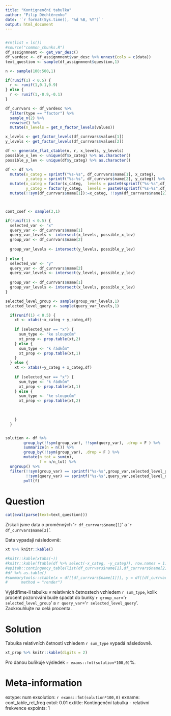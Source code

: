 ```yaml
---
title: "Kontignenční tabulka"
author: "Filip Děchtěrenko"
date: '`r format(Sys.time(), "%d %B, %Y")`'
output: html_document
---
```


```r

```

```r
#rm(list = ls())
#source("common_chunks.R")
df_assignmnent <- get_var_desc()
df_vardesc <- df_assignmnent$var_desc %>% unnest(cols = c(data))
text_question <- sample(df_assignmnent$question,1)

n <- sample(100:500,1)

if(runif(1) < 0.5) {
  r <- runif(1,0.1,0.9)  
} else {
  r <- runif(1,-0.9,-0.1)  
}

df_currvars <- df_vardesc %>% 
  filter(type == "factor") %>% 
  sample_n(2) %>% 
  rowwise() %>% 
  mutate(n_levels = get_n_factor_levels(values))

x_levels <- get_factor_levels(df_currvars$values[1])
y_levels <- get_factor_levels(df_currvars$values[2])

df <- generate_flat_ctable(n, r, x_levels, y_levels) 
possible_x_lev <- unique(df$x_categ) %>% as.character()
possible_y_lev <- unique(df$y_categ) %>% as.character()

df <- df %>% 
  mutate(x_categ = sprintf("%s-%s", df_currvars$name[1], x_categ),
         y_categ = sprintf("%s-%s", df_currvars$name[2], y_categ)) %>% 
  mutate(x_categ = factor(x_categ,  levels = paste0(sprintf("%s-%s",df_currvars$name[1], x_levels))),
         y_categ = factor(y_categ,  levels = paste0(sprintf("%s-%s",df_currvars$name[2], y_levels)))) %>% 
  mutate(!!sym(df_currvars$name[1]):=x_categ, !!sym(df_currvars$name[2]):=y_categ)



cont_coef <- sample(3,1)

if(runif(1) < 0.5) {
  selected_var <- "x"
  query_var <- df_currvars$name[1]
  query_var_levels <- intersect(x_levels, possible_x_lev)
  group_var <- df_currvars$name[2]
  
  group_var_levels <- intersect(y_levels, possible_y_lev)  
  
} else {
  selected_var <- "y"
  query_var <- df_currvars$name[2]
  query_var_levels <- intersect(y_levels, possible_y_lev)  
  
  group_var <- df_currvars$name[1]
  group_var_levels <- intersect(x_levels, possible_x_lev)
}

selected_level_group <- sample(group_var_levels,1)
selected_level_query <- sample(query_var_levels,1)

  if(runif(1) < 0.5) {
    xt <- xtabs(~x_categ + y_categ,df) 
    
    if (selected_var == "x") {
      sum_type <- "ke sloupcům"
      xt_prop <- prop.table(xt,2)
    } else {
      sum_type <- "k řádkům"
      xt_prop <- prop.table(xt,1)
    }
  } else {
    xt <- xtabs(~y_categ + x_categ,df)
    
    if (selected_var == "x") {
      sum_type <- "k řádkům"
      xt_prop <- prop.table(xt,1)
    } else {
      sum_type <- "ke sloupcům"
      xt_prop <- prop.table(xt,2)
      
 

    }
  }


solution <- df %>% 
        group_by(!!sym(group_var), !!sym(query_var), .drop = F ) %>% 
        summarize(n = n()) %>% 
        group_by(!!sym(group_var), .drop = F ) %>%
        mutate(n_tot = sum(n),
               f = n/n_tot) %>% 
  ungroup() %>% 
  filter(!!sym(group_var) == sprintf("%s-%s",group_var,selected_level_group), 
         !!sym(query_var) == sprintf("%s-%s",query_var,selected_level_query)) %>% 
        pull(f)


```

Question
========

```r
cat(eval(parse(text=text_question)))
```

Získali jsme data o proměnných '`r df_currvars$name[1]`' a '`r df_currvars$name[2]`'. 

Data vypadají následovně:

```r
xt %>% knitr::kable()

#knitr::kable(xtabs(~))
#knitr::kable(ftable(df %>% select(-x_categ, -y_categ)), row.names = 1:2)
#epitab::contingency_table(list(df_currvars$name[1],df_currvars$name[2]), df)
#df %>% as.table()
#summarytools::ctable(x = df[[df_currvars$name[1]]], y = df[[df_currvars$name[2]]],
#      method = "render")
```

Vyjádříme-li tabulku v relativních četnostech vzhledem `r sum_type`, kolik procent pozorování bude spadat do bunky `r group_var`='`r selected_level_group`' a `r query_var`='`r selected_level_query`'. Zaokrouhlujte na celá procenta.

Solution
========
Tabulka relativních četností vzhledem `r sum_type` vypadá následovně.
```r
xt_prop %>% knitr::kable(digits = 2)
```

Pro danou buňkuje výsledek `r exams::fmt(solution*100,0)`%.  

Meta-information
================
extype: num
exsolution: `r exams::fmt(solution*100,0)`
exname: cont_table_rel_freq
extol: 0.01
extitle: Kontingenční tabulka - relativní frekvence
expoints: 1
